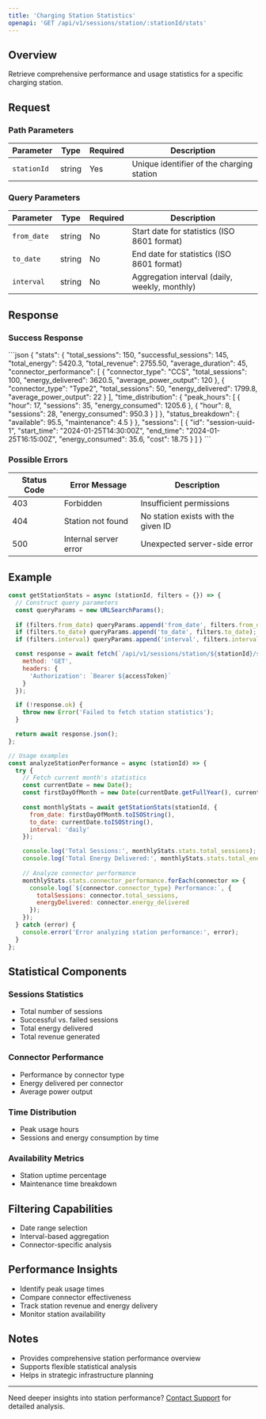 ```yaml
---
title: 'Charging Station Statistics'
openapi: 'GET /api/v1/sessions/station/:stationId/stats'
---
```


## Overview

Retrieve comprehensive performance and usage statistics for a specific charging station.

## Request

### Path Parameters

| Parameter | Type | Required | Description |
|-----------|------|----------|-------------|
| `stationId` | string | Yes | Unique identifier of the charging station |

### Query Parameters

| Parameter | Type | Required | Description |
|-----------|------|----------|-------------|
| `from_date` | string | No | Start date for statistics (ISO 8601 format) |
| `to_date` | string | No | End date for statistics (ISO 8601 format) |
| `interval` | string | No | Aggregation interval (daily, weekly, monthly) |

## Response

### Success Response

<ResponseExample>
```json
{
  "stats": {
    "total_sessions": 150,
    "successful_sessions": 145,
    "total_energy": 5420.3,
    "total_revenue": 2755.50,
    "average_duration": 45,
    "connector_performance": [
      {
        "connector_type": "CCS",
        "total_sessions": 100,
        "energy_delivered": 3620.5,
        "average_power_output": 120
      },
      {
        "connector_type": "Type2",
        "total_sessions": 50,
        "energy_delivered": 1799.8,
        "average_power_output": 22
      }
    ],
    "time_distribution": {
      "peak_hours": [
        {
          "hour": 17,
          "sessions": 35,
          "energy_consumed": 1205.6
        },
        {
          "hour": 8,
          "sessions": 28,
          "energy_consumed": 950.3
        }
      ]
    },
    "status_breakdown": {
      "available": 95.5,
      "maintenance": 4.5
    }
  },
  "sessions": [
    {
      "id": "session-uuid-1",
      "start_time": "2024-01-25T14:30:00Z",
      "end_time": "2024-01-25T16:15:00Z",
      "energy_consumed": 35.6,
      "cost": 18.75
    }
  ]
}
```
</ResponseExample>

### Possible Errors

| Status Code | Error Message | Description |
|------------|--------------|-------------|
| 403 | Forbidden | Insufficient permissions |
| 404 | Station not found | No station exists with the given ID |
| 500 | Internal server error | Unexpected server-side error |

## Example

```javascript
const getStationStats = async (stationId, filters = {}) => {
  // Construct query parameters
  const queryParams = new URLSearchParams();
  
  if (filters.from_date) queryParams.append('from_date', filters.from_date);
  if (filters.to_date) queryParams.append('to_date', filters.to_date);
  if (filters.interval) queryParams.append('interval', filters.interval);

  const response = await fetch(`/api/v1/sessions/station/${stationId}/stats?${queryParams}`, {
    method: 'GET',
    headers: {
      'Authorization': `Bearer ${accessToken}`
    }
  });

  if (!response.ok) {
    throw new Error('Failed to fetch station statistics');
  }

  return await response.json();
};

// Usage examples
const analyzeStationPerformance = async (stationId) => {
  try {
    // Fetch current month's statistics
    const currentDate = new Date();
    const firstDayOfMonth = new Date(currentDate.getFullYear(), currentDate.getMonth(), 1);
    
    const monthlyStats = await getStationStats(stationId, {
      from_date: firstDayOfMonth.toISOString(),
      to_date: currentDate.toISOString(),
      interval: 'daily'
    });

    console.log('Total Sessions:', monthlyStats.stats.total_sessions);
    console.log('Total Energy Delivered:', monthlyStats.stats.total_energy);
    
    // Analyze connector performance
    monthlyStats.stats.connector_performance.forEach(connector => {
      console.log(`${connector.connector_type} Performance:`, {
        totalSessions: connector.total_sessions,
        energyDelivered: connector.energy_delivered
      });
    });
  } catch (error) {
    console.error('Error analyzing station performance:', error);
  }
};
```

## Statistical Components

### Sessions Statistics
- Total number of sessions
- Successful vs. failed sessions
- Total energy delivered
- Total revenue generated

### Connector Performance
- Performance by connector type
- Energy delivered per connector
- Average power output

### Time Distribution
- Peak usage hours
- Sessions and energy consumption by time

### Availability Metrics
- Station uptime percentage
- Maintenance time breakdown

## Filtering Capabilities

- Date range selection
- Interval-based aggregation
- Connector-specific analysis

## Performance Insights

- Identify peak usage times
- Compare connector effectiveness
- Track station revenue and energy delivery
- Monitor station availability

## Notes

- Provides comprehensive station performance overview
- Supports flexible statistical analysis
- Helps in strategic infrastructure planning

---

Need deeper insights into station performance? [Contact Support](/support) for detailed analysis.